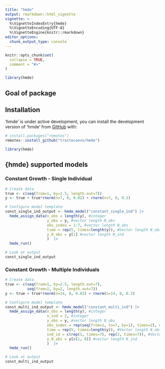 ```yaml
---
title: "hmde"
output: rmarkdown::html_vignette
vignette: >
  %\VignetteIndexEntry{hmde}
  %\VignetteEncoding{UTF-8}
  %\VignetteEngine{knitr::rmarkdown}
editor_options: 
  chunk_output_type: console
---
```


```r
knitr::opts_chunk$set(
  collapse = TRUE,
  comment = "#>"
)

library(hmde)
```

## Goal of package

## Installation

'hmde' is under active development, you can install the development version of 'hmde' from [GitHub](https://github.com/) with:

```r
# install.packages("remotes")
remotes::install_github("traitecoevo/hmde")

library(hmde)
```

## {hmde} supported models

### Constant Growth - Single Individual

```r
# Create data
true <- c(seq(from=1, by=2.5, length.out=7))
y <- true + true*rnorm(n=7, 0, 0.02) + rnorm(n=7, 0, 0.2)

# Configure model template
const_single_ind_output <- hmde_model("constant_single_ind") |>
  hmde_assign_data(n_obs = length(y), #integer
                   y_obs = y, #vector length N_obs
                   obs_index = 1:7, #vector length N_obs
                   time = rep(5, times=length(y)), #Vector length N_obs
                   y_0_obs = y[1] #vector length N_ind
                   )  |>
  hmde_run()

# Look at output
const_single_ind_output
```

### Constant Growth - Multiple Individuals

```r
# Create data
true <- c(seq(from=1, by=2.5, length.out=7),
          seq(from=2, by=2, length.out=7))
y <- true + true*rnorm(n=14, 0, 0.02) + rnorm(n=14, 0, 0.2)

# Configure model template
const_multi_ind_output <- hmde_model("constant_multi_ind") |>
  hmde_assign_data(n_obs = length(y), #integer
                   n_ind = 2, #integer
                   y_obs = y, #vector length N_obs
                   obs_index = rep(seq(from=1, to=7, by=1), times=2), #vector length N_obs
                   time = rep(5, times=length(y)), #Vector length N_obs
                   ind_id = c(rep(1, times=7), rep(2, times=7)), #Vector length N_obs
                   y_0_obs = y[c(1, 8)] #vector length N_ind
                   )  |>
  hmde_run()

# Look at output
const_multi_ind_output
```
